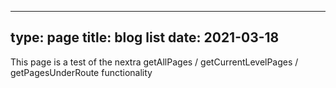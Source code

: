 
---
type: page
title: blog list
date: 2021-03-18
---

This page is a test of the nextra getAllPages / getCurrentLevelPages / getPagesUnderRoute functionality

